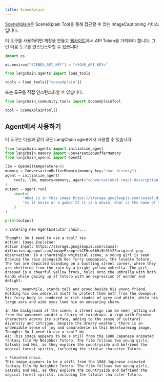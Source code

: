 ```yaml
---
title: SceneXplain
---
```


[SceneXplain](https://scenex.jina.ai/)은 SceneXplain Tool을 통해 접근할 수 있는 ImageCaptioning 서비스입니다.

이 도구를 사용하려면 계정을 만들고 [웹사이트](https://scenex.jina.ai/api)에서 API Token을 가져와야 합니다. 그런 다음 도구를 인스턴스화할 수 있습니다.

```python
import os

os.environ["SCENEX_API_KEY"] = "<YOUR_API_KEY>"
```

```python
from langchain.agents import load_tools

tools = load_tools(["sceneXplain"])
```

또는 도구를 직접 인스턴스화할 수 있습니다.

```python
from langchain_community.tools import SceneXplainTool

tool = SceneXplainTool()
```

## Agent에서 사용하기

이 도구는 다음과 같이 모든 LangChain agent에서 사용할 수 있습니다:

```python
from langchain.agents import initialize_agent
from langchain.memory import ConversationBufferMemory
from langchain_openai import OpenAI

llm = OpenAI(temperature=0)
memory = ConversationBufferMemory(memory_key="chat_history")
agent = initialize_agent(
    tools, llm, memory=memory, agent="conversational-react-description", verbose=True
)
output = agent.run(
    input=(
        "What is in this image https://storage.googleapis.com/causal-diffusion.appspot.com/imagePrompts%2F0rw369i5h9t%2Foriginal.png. "
        "Is it movie or a game? If it is a movie, what is the name of the movie?"
    )
)

print(output)
```

```output
> Entering new AgentExecutor chain...

Thought: Do I need to use a tool? Yes
Action: Image Explainer
Action Input: https://storage.googleapis.com/causal-diffusion.appspot.com/imagePrompts%2F0rw369i5h9t%2Foriginal.png
Observation: In a charmingly whimsical scene, a young girl is seen braving the rain alongside her furry companion, the lovable Totoro. The two are depicted standing on a bustling street corner, where they are sheltered from the rain by a bright yellow umbrella. The girl, dressed in a cheerful yellow frock, holds onto the umbrella with both hands while gazing up at Totoro with an expression of wonder and delight.

Totoro, meanwhile, stands tall and proud beside his young friend, holding his own umbrella aloft to protect them both from the downpour. His furry body is rendered in rich shades of grey and white, while his large ears and wide eyes lend him an endearing charm.

In the background of the scene, a street sign can be seen jutting out from the pavement amidst a flurry of raindrops. A sign with Chinese characters adorns its surface, adding to the sense of cultural diversity and intrigue. Despite the dreary weather, there is an undeniable sense of joy and camaraderie in this heartwarming image.
Thought: Do I need to use a tool? No
AI: This image appears to be a still from the 1988 Japanese animated fantasy film My Neighbor Totoro. The film follows two young girls, Satsuki and Mei, as they explore the countryside and befriend the magical forest spirits, including the titular character Totoro.

> Finished chain.
This image appears to be a still from the 1988 Japanese animated fantasy film My Neighbor Totoro. The film follows two young girls, Satsuki and Mei, as they explore the countryside and befriend the magical forest spirits, including the titular character Totoro.
```